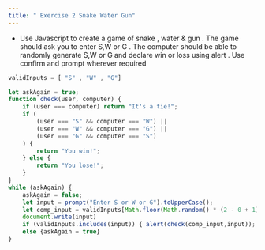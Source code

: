 ```yaml
---
title: " Exercise 2 Snake Water Gun"
---
```


- Use Javascript to create a game of snake , water & gun . The game should ask you to enter S,W or G . The computer should be able to randomly generate S,W or G and declare win or loss using alert . Use confirm and prompt wherever required

```js
validInputs = [ "S" , "W" , "G"]

let askAgain = true;
function check(user, computer) {
    if (user === computer) return "It's a tie!";
    if (
        (user === "S" && computer === "W") ||
        (user === "W" && computer === "G") ||
        (user === "G" && computer === "S")
    ) {
        return "You win!";
    } else {
        return "You lose!";
    }
}
while (askAgain) {
    askAgain = false;
    let input = prompt("Enter S or W or G").toUpperCase();
    let comp_input = validInputs[Math.floor(Math.random() * (2 - 0 + 1)) + 0];
    document.write(input)
    if (validInputs.includes(input)) { alert(check(comp_input,input)); break}
    else {askAgain = true}
}
```
